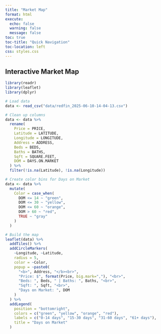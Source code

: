 ```yaml
---
title: "Market Map"
format: html
execute: 
  echo: false
  warning: false
  message: false
toc: true
toc-title: "Quick Navigation"
toc-location: left
css: styles.css
---
```


## Interactive Market Map

```r
library(readr)
library(leaflet)
library(dplyr)

# Load data
data <- read_csv("data/redfin_2025-06-10-14-04-13.csv")

# Clean up columns
data <- data %>%
  rename(
    Price = PRICE,
    Latitude = LATITUDE,
    Longitude = LONGITUDE,
    Address = ADDRESS,
    Beds = BEDS,
    Baths = BATHS,
    Sqft = SQUARE.FEET,
    DOM = DAYS.ON.MARKET
  ) %>%
  filter(!is.na(Latitude), !is.na(Longitude))

# Create color bins for Days on Market
data <- data %>%
  mutate(
    Color = case_when(
      DOM <= 14 ~ "green",
      DOM <= 30 ~ "yellow",
      DOM <= 60 ~ "orange",
      DOM > 60 ~ "red",
      TRUE ~ "gray"
    )
  )

# Build the map
leaflet(data) %>%
  addTiles() %>%
  addCircleMarkers(
    ~Longitude, ~Latitude,
    radius = 5,
    color = ~Color,
    popup = ~paste0(
      "<b>", Address, "</b><br>",
      "Price: $", format(Price, big.mark=","), "<br>",
      "Beds: ", Beds, " | Baths: ", Baths, "<br>",
      "Sqft: ", Sqft, "<br>",
      "Days on Market: ", DOM
    )
  ) %>%
  addLegend(
    position = "bottomright",
    colors = c("green", "yellow", "orange", "red"),
    labels = c("0-14 days", "15-30 days", "31-60 days", "61+ days"),
    title = "Days on Market"
  )
```
